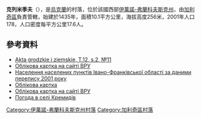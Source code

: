 {{coord|49|6|3|N|24|55|6|E|scale:30000|display=title}}

'''克列米季夫'''（{{lang-uk|Кремидів}}），是[[烏克蘭|烏克蘭]]的村落，位於該國西部[[伊萬諾-弗蘭科夫斯克州|伊萬諾-弗蘭科夫斯克州]]，由[[加利奇區_(烏克蘭)|加利奇區]]負責管轄，始建於1435年，面積10.1平方公里，海拔高度256米，2001年人口178，人口密度每平方公里17.6人。

==參考資料==
*[http://polona.pl/item/665606/11/ Akta grodzkie i ziemskie, T.12, s.2, №11] {{Wayback|url=http://polona.pl/item/665606/11/ |date=20151222113533 }}
*[http://w1.c1.rada.gov.ua/pls/z7503/A005?rdat1=28.06.2015&rf7571=13355 Облікова картка на сайті ВРУ]
*[http://pop-stat.mashke.org/ukraine-census-2001/ivano-frankivska.htm Населення населених пунктів Івано-Франківської області за даними перепису 2001 року] {{Wayback|url=http://pop-stat.mashke.org/ukraine-census-2001/ivano-frankivska.htm |date=20160305161253 }}
*[http://w1.c1.rada.gov.ua/pls/z7503/A005?rdat1=28.06.2015&rf7571=13355 Облікова картка]
* [http://w1.c1.rada.gov.ua/pls/z7503/A005?rdat1=28.06.2015&rf7571=13355 Облікова картка на сайті ВРУ]
* [http://weather.in.ua/ua/ivano-frankovskaja/12217 Погода в селі Кремидів] {{Wayback|url=http://weather.in.ua/ua/ivano-frankovskaja/12217 |date=20150630173452 }}

{{DEFAULTSORT:Кремидів}}
[[Category:伊萬諾-弗蘭科夫斯克州村落|Category:伊萬諾-弗蘭科夫斯克州村落]]
[[Category:加利奇區村落|Category:加利奇區村落]]


{{IvanoFrankivsk-geo-stub}}